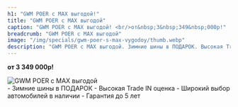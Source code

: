 ```yaml
---
h1: "GWM POER с MAX выгодой!"
title: "GWM POER с MAX выгодой"
caption: "GWM POER с MAX выгодой! <br/>от&nbsp;3&nbsp;349&nbsp;000р!"
breadcrumb: "GWM POER с MAX выгодой"
image: "/img/specials/gwm-poer-s-max-vygodoy/thumb.webp"
description: "GWM POER с MAX выгодой. Зимние шины в ПОДАРОК. Высокая Trade IN оценка. Широкий выбор автомобилей в наличии. Гарантия до 5 лет"
---
```



**от&nbsp;3&nbsp;349&nbsp;000р!**

<picture>
	<source media="(min-width: 942px)" srcset="/img/specials/gwm-poer-s-max-vygodoy/banner.webp" />
	<source media="(min-width: 320px)" srcset="/img/specials/gwm-poer-s-max-vygodoy/thumb.webp" />
	<img src="/img/specials/gwm-poer-s-max-vygodoy/banner.webp" class="w-full mb-10" alt="GWM POER с MAX выгодой" />
</picture>

<br/>
- Зимние шины в ПОДАРОК
- Высокая Trade IN оценка
- Широкий выбор автомобилей в наличии
- Гарантия до 5 лет
<br/>

<SpecialSalonsInfo title='Получить предложение' dataTitle='GWM POER с MAX выгодой' dataFormName="Получить предложение. GWM POER с MAX выгодой" />